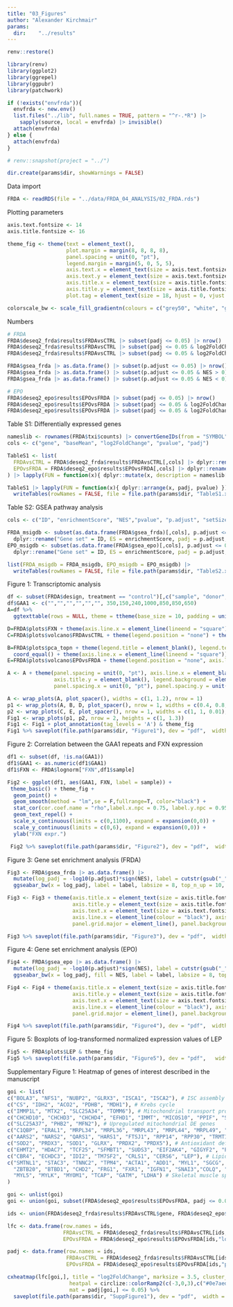 ```yaml
---
title: "03_Figures"
author: "Alexander Kirchmair"
params:
  dir:    "../results"
---
```


```r
renv::restore()

library(renv)
library(ggplot2)
library(ggrepel)
library(ggpubr)
library(patchwork)

if (!exists("envfrda")){
  envfrda <- new.env()
  list.files("../lib", full.names = TRUE, pattern = "^r-.*R") |>
    sapply(source, local = envfrda) |> invisible()
  attach(envfrda)  
} else {
  attach(envfrda) 
}

# renv::snapshot(project = "../")

dir.create(params$dir, showWarnings = FALSE)
```


Data import
```r
FRDA <- readRDS(file = "../data/FRDA_04_ANALYSIS/02_FRDA.rds")
```


Plotting parameters
```r
axis.text.fontsize <- 14
axis.title.fontsize <- 16

theme_fig <- theme(text = element_text(),
                   plot.margin = margin(8, 8, 8, 8),
                   panel.spacing = unit(0, "pt"),
                   legend.margin = margin(5, 0, 5, 5),
                   axis.text.x = element_text(size = axis.text.fontsize),
                   axis.text.y = element_text(size = axis.text.fontsize),
                   axis.title.x = element_text(size = axis.title.fontsize, face = "plain"),
                   axis.title.y = element_text(size = axis.title.fontsize, face = "plain"),
                   plot.tag = element_text(size = 18, hjust = 0, vjust = 1, margin = margin(), face = "bold"))

colorscale_bw <- scale_fill_gradientn(colours = c("grey50", "white", "grey50"), breaks = c(-2,-1,0,1,2), limits = c(-2.5,2.5), oob = scales::squish)
```


Numbers
```r
# FRDA
FRDA$deseq2_frda$results$FRDAvsCTRL |> subset(padj <= 0.05) |> nrow()
FRDA$deseq2_frda$results$FRDAvsCTRL |> subset(padj <= 0.05 & log2FoldChange > 0) |> nrow()
FRDA$deseq2_frda$results$FRDAvsCTRL |> subset(padj <= 0.05 & log2FoldChange < 0) |> nrow()

FRDA$gsea_frda |> as.data.frame() |> subset(p.adjust <= 0.05) |> nrow()
FRDA$gsea_frda |> as.data.frame() |> subset(p.adjust <= 0.05 & NES > 0) |> nrow()
FRDA$gsea_frda |> as.data.frame() |> subset(p.adjust <= 0.05 & NES < 0) |> nrow()

# EPO
FRDA$deseq2_epo$results$EPOvsFRDA |> subset(padj <= 0.05) |> nrow()
FRDA$deseq2_epo$results$EPOvsFRDA |> subset(padj <= 0.05 & log2FoldChange > 0) |> nrow()
FRDA$deseq2_epo$results$EPOvsFRDA |> subset(padj <= 0.05 & log2FoldChange < 0) |> nrow()
```


Table S1: Differentially expressed genes
```r
nameslib <- rownames(FRDA$txi$counts) |> convertGeneIDs(from = "SYMBOL",to = "GENENAME")
cols <- c("gene", "baseMean", "log2FoldChange", "pvalue", "padj")

TableS1 <- list(
  FRDAvsCTRL = FRDA$deseq2_frda$results$FRDAvsCTRL[,cols] |> dplyr::rename(mean = baseMean),
  EPOvsFRDA = FRDA$deseq2_epo$results$EPOvsFRDA[,cols] |> dplyr::rename(mean = baseMean)
) |> lapply(FUN = function(x){ dplyr::mutate(x, description = nameslib[gene]) })

TableS1 |> lapply(FUN = function(x){ dplyr::arrange(x, padj, pvalue) }) |>
  writeTables(rowNames = FALSE, file = file.path(params$dir, "TableS1.xlsx"))
```


Table S2: GSEA pathway analysis
```r
cols <- c("ID", "enrichmentScore", "NES","pvalue", "p.adjust", "setSize")

FRDA_msigdb <- subset(as.data.frame(FRDA$gsea_frda)[,cols], p.adjust <= 0.15) |>
  dplyr::rename("Gene set" = ID, ES = enrichmentScore, padj = p.adjust, "gene set size" = setSize)
EPO_msigdb <- subset(as.data.frame(FRDA$gsea_epo)[,cols], p.adjust <= 0.15) |>
  dplyr::rename("Gene set" = ID, ES = enrichmentScore, padj = p.adjust, "gene set size" = setSize)

list(FRDA_msigdb = FRDA_msigdb, EPO_msigdb = EPO_msigdb) |> 
  writeTables(rowNames = FALSE, file = file.path(params$dir, "TableS2.xlsx"))
```


Figure 1: Transcriptomic analysis
```r
df <- subset(FRDA$design, treatment == "control")[,c("sample", "donor", "sex", "age")]
df$GAA1 <- c("","","","","","", 350,150,240,1000,850,850,650)
A=df %>%
  ggtexttable(rows = NULL, theme = ttheme(base_size = 10, padding = unit(c(20*0.2, 15*0.3), "pt"), tbody.style = tbody_style(size = 8)))

D=FRDA$plots$FXN + theme(axis.line.x = element_line(lineend = "square"))
C=FRDA$plots$volcano$FRDAvsCTRL + theme(legend.position = "none") + theme(axis.line.x = element_line(lineend = "square"))

B=FRDA$plots$pca_topn + theme(legend.title = element_blank(), legend.text = element_text(size = 12)) +
  coord_equal() + theme(axis.line.x = element_line(lineend = "square"))
E=FRDA$plots$volcano$EPOvsFRDA + theme(legend.position = "none", axis.line.x = element_line(lineend = "square"))

A <- A + theme(panel.spacing = unit(0, "pt"), axis.line.x = element_blank(), axis.line.y = element_blank(), axis.title.x = element_blank(),
               axis.title.y = element_blank(), legend.background = element_blank(), panel.background = element_blank(),
               panel.spacing.x = unit(0, "pt"), panel.spacing.y = unit(0, "pt"), plot.margin = margin(0.5,0,0,0))

A <- wrap_plots(A, plot_spacer(), widths = c(1, 1.2), nrow = 1)
p1 <- wrap_plots(A, B, D, plot_spacer(), nrow = 1, widths = c(0.4, 0.8, 0.8, 0.01))
p2 <- wrap_plots(C, E, plot_spacer(), nrow = 1, widths = c(1, 1, 0.01), guides = "keep")
Fig1 <- wrap_plots(p1, p2, nrow = 2, heights = c(1, 1.3))
Fig1 <- Fig1 + plot_annotation(tag_levels = 'A') & theme_fig
Fig1 %>% saveplot(file.path(params$dir, "Figure1"), dev = "pdf",  width =  2100*1.5, height =  2970*0.8)
```


Figure 2: Correlation between the GAA1 repeats and FXN expression
```r
df1 <- subset(df, !is.na(GAA1))
df1$GAA1 <- as.numeric(df1$GAA1)
df1$FXN <- FRDA$lognorm["FXN",df1$sample]

Fig2 <- ggplot(df1, aes(GAA1, FXN, label = sample)) +
 theme_basic() + theme_fig + 
  geom_point() +
  geom_smooth(method = "lm",se = F,fullrange=T, color="black") +
  stat_cor(cor.coef.name = "rho",label.x.npc = 0.75, label.y.npc = 0.95,method = "spearman") +
  geom_text_repel() +
  scale_x_continuous(limits = c(0,1100), expand = expansion(0,0)) +
  scale_y_continuous(limits = c(0,6), expand = expansion(0,0)) + 
  ylab("FXN expr.")

 Fig2 %>% saveplot(file.path(params$dir, "Figure2"), dev = "pdf",  width =  2100*1.5, height =  2970*0.8)
```


Figure 3: Gene set enrichment analysis (FRDA)
```r
Fig3 <- FRDA$gsea_frda |> as.data.frame() |>
  mutate(log_padj = -log10(p.adjust)*sign(NES), label = cutstr(gsub("_", " ", ID), maxchar = 80)) |>
  ggseabar_bw(x = log_padj, label = label, labsize = 8, top_n_up = 10, top_n_down = 10, reverse = TRUE) + xlab("-log10(padj) * sign(NES)")

Fig3 <- Fig3 + theme(axis.title.x = element_text(size = axis.title.fontsize, face = "plain", colour = "black"),
                     axis.title.y = element_text(size = axis.title.fontsize, face = "plain", colour = "black"),
                     axis.text.x = element_text(size = axis.text.fontsize, colour = "black"),
                     axis.line.x = element_line(colour = "black"), axis.ticks.x = element_line(colour = "black"),
                     panel.grid.major = element_line(), panel.background = element_blank())

Fig3 %>% saveplot(file.path(params$dir, "Figure3"), dev = "pdf",  width =  2100*1.2, height =  2970 * 0.6)
```


Figure 4: Gene set enrichment analysis (EPO)
```r
Fig4 <- FRDA$gsea_epo |> as.data.frame() |>
  mutate(log_padj = -log10(p.adjust)*sign(NES), label = cutstr(gsub("_", " ", ID), maxchar = 60)) |>
  ggseabar_bw(x = log_padj, fill = NES, label = label, labsize = 8, top_n_up = 10, top_n_down = 10, reverse = TRUE) + xlab("-log10(padj) * sign(NES)")

Fig4 <- Fig4 + theme(axis.title.x = element_text(size = axis.title.fontsize, face = "plain", colour = "black"),
                     axis.title.y = element_text(size = axis.title.fontsize, face = "plain", colour = "black"),
                     axis.text.x = element_text(size = axis.text.fontsize, colour = "black"),
                     axis.line.x = element_line(colour = "black"), axis.ticks.x = element_line(colour = "black"),
                     panel.grid.major = element_line(), panel.background = element_blank())

Fig4 %>% saveplot(file.path(params$dir, "Figure4"), dev = "pdf",  width =  2100*1.2, height =  2970 * 0.6)
```


Figure 5: Boxplots of log-transformed normalized expression values of LEP 
```r
Fig5 <- FRDA$plots$LEP & theme_fig
Fig5 %>% saveplot(file.path(params$dir, "Figure5"), dev = "pdf",   width =  2100*0.8, height =  2970*0.4)
```


Supplementary Figure 1: Heatmap of genes of interest described in the manuscript 
```r
goi <- list(
c("BOLA3", "NFS1", "NUBP2", "GLRX3", "ISCA1", "ISCA2"), # ISC assembly
c("CS", "IDH2", "ACO2", "PDHB", "MDH1"), # Krebs cycle
c("IMMP1L", "MTX2", "SLC25A34", "TOMM6"), # Mitochondrial transport proteins
c("CHCHD10", "CHCHD3", "CHCHD4", "EFHD1", "IMMT", "MICOS10", "PPIF", "SIRT3"), # Mitochondrial structural/regulatory proteins
c("SLC25A37", "PHB2", "MFN2"), # Upregulated mitochondrial DE genes
c("C1QBP", "ERAL1", "MRPL34", "MRPL36", "MRPL43", "MRPL44", "MRPL49", "MRPS24", "MRPS28"), # Mitochondrial ribosomes
c("AARS2", "NARS2", "QARS1", "HARS1", "FTSJ1", "RPP14", "RPP30", "TRMT11"), # tRNA synthesis
c("SOD2", "PRDX3", "SOD1", "GLRX", "PRDX2", "PRDX5"), # Antioxidant defense 
c("EHMT2", "HDAC7", "TCF25", "SFMBT1", "SUDS3", "EIF2AK4", "GIGYF2", "PAIP2B"), # Repression
c("CBR4", "ECHDC3", "IDI2", "TM7SF2", "CRLS1", "CERS6", "LEP"), # Lipid metabolism
c("SMTNL1", "STAC3", "TNNC2", "TPM4", "ACTA1", "ADD1", "MYL1", "SGCG", "RAPSN", "TNNT3",
  "ZBTB20", "BTBD1", "CHD2", "FRG1", "FXR1", "IGFN1", "SNAI3","COLQ", "DST",
  "MYL5", "MYLK", "MYOM1", "TCAP", "GATM", "LDHA") # Skeletal muscle specific
)

goi <- unlist(goi)
goi <- union(goi, subset(FRDA$deseq2_epo$results$EPOvsFRDA, padj <= 0.05)$gene)

ids <- union(FRDA$deseq2_frda$results$FRDAvsCTRL$gene, FRDA$deseq2_epo$results$EPOvsFRDA$gene)

lfc <- data.frame(row.names = ids,
                  FRDAvsCTRL = FRDA$deseq2_frda$results$FRDAvsCTRL[ids,"log2FoldChange"],
                  EPOvsFRDA = FRDA$deseq2_epo$results$EPOvsFRDA[ids,"log2FoldChange"])  

padj <- data.frame(row.names = ids,
                   FRDAvsCTRL = FRDA$deseq2_frda$results$FRDAvsCTRL[ids,"padj"],
                   EPOvsFRDA = FRDA$deseq2_epo$results$EPOvsFRDA[ids,"padj"])  

cxheatmap(lfc[goi,], title = "log2FoldChange", marksize = 3.5, cluster_cols = FALSE,
                    heatpal = circlize::colorRamp2(c(-3,0,3),c("#0e7aed", "white", "#db3b25")),
                    mat = padj[goi,] <= 0.05) %>%
  saveplot(file.path(params$dir, "SuppFigure1"), dev = "pdf",  width =  2100*1.5, height =  2970 * 1.5)
```

